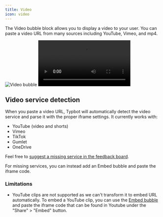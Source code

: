 ```yaml
---
title: Video
icon: video
---
```


The Video bubble block allows you to display a video to your user. You can paste a video URL from many sources including YouTube, Vimeo, and mp4.

<Tabs>
  <Tab title="Flow">
    <Frame style={{ maxWidth: '400px' }}>
      <img
        src="/images/blocks/bubbles/video.png"
        alt="Video bubble"
        className="rounded-lg"
      />
    </Frame>
  </Tab>
  <Tab title="Bot">
    <video
      controls
      autoPlay
      className="rounded-lg"
      src="/images/blocks/bubbles/video-chat.mp4"
    ></video>
  </Tab>
</Tabs>

## Video service detection

When you paste a video URL, Typbot will automatically detect the video service and parse it with the proper iframe settings. It currently works with:

- YouTube (video and shorts)
- Vimeo
- TikTok
- Gumlet
- OneDrive

Feel free to [suggest a missing service in the feedback board](https://feedback.typebot.io/).

For missing services, you can instead add an Embed bubble and paste the iframe code.

### Limitations

- YouTube clips are not supported as we can't transform it to embed URL automatically. To embed a YouTube clip, you can use the [Embed bubble](/editor/blocks/bubbles/embed) and paste the iframe code that can be found in Youtube under the "Share" > "Embed" button.
